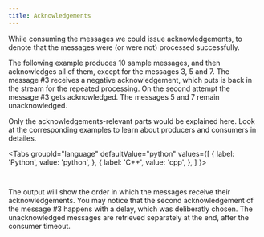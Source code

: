 ```yaml
---
title: Acknowledgements
---
```




While consuming the messages we could issue acknowledgements, to denote that the messages were (or were not) processed successfully.

The following example produces 10 sample messages, and then acknowledges all of them, except for the messages 3, 5 and 7. The message #3 receives a negative acknowledgement, which puts is back in the stream for the repeated processing. On the second attempt the message #3 gets acknowledged. The messages 5 and 7 remain unacknowledged.

Only the acknowledgements-relevant parts would be explained here. Look at the corresponding examples to learn about producers and consumers in detailes.

<Tabs
  groupId="language"
  defaultValue="python"
  values={[
    { label: 'Python', value: 'python', },
    { label: 'C++', value: 'cpp', },
  ]
}>
<TabItem value="python">

```python content="./examples/python/acknowledgements.py"
```

</TabItem>

<TabItem value="cpp">

```cpp content="./examples/cpp/acknowledgements.cpp"
```

</TabItem>
</Tabs>

The output will show the order in which the messages receive their acknowledgements. You may notice that the second acknowledgement of the message #3 happens with a delay, which was deliberatly chosen. The unacknowledged messages are retrieved separately at the end, after the consumer timeout.
